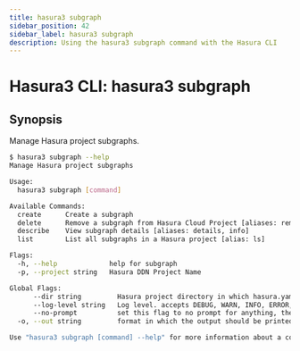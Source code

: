 ```yaml
---
title: hasura3 subgraph
sidebar_position: 42
sidebar_label: hasura3 subgraph
description: Using the hasura3 subgraph command with the Hasura CLI
---
```


# Hasura3 CLI: hasura3 subgraph 

## Synopsis
Manage Hasura project subgraphs.

```bash
$ hasura3 subgraph --help
Manage Hasura project subgraphs

Usage:
  hasura3 subgraph [command]

Available Commands:
  create      Create a subgraph
  delete      Remove a subgraph from Hasura Cloud Project [aliases: remove, rm]
  describe    View subgraph details [aliases: details, info]
  list        List all subgraphs in a Hasura project [alias: ls]

Flags:
  -h, --help             help for subgraph
  -p, --project string   Hasura DDN Project Name

Global Flags:
      --dir string         Hasura project directory in which hasura.yaml is present (default ".")
      --log-level string   Log level. accepts DEBUG, WARN, INFO, ERROR, FATAL (default "INFO")
      --no-prompt          set this flag to no prompt for anything, the command fails if any input is missing
  -o, --out string         format in which the output should be printed, accepts table, json and yaml (default "table")

Use "hasura3 subgraph [command] --help" for more information about a command.
```

